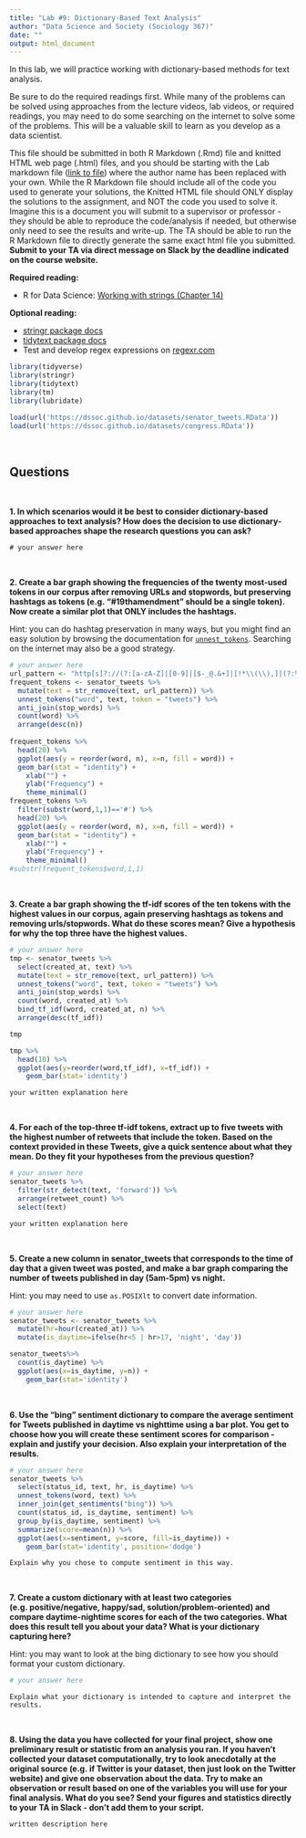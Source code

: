 ```yaml
---
title: "Lab #9: Dictionary-Based Text Analysis"
author: "Data Science and Society (Sociology 367)"
date: ""
output: html_document
---
```


In this lab, we will practice working with dictionary-based methods for text analysis.

Be sure to do the required readings first. While many of the problems can be solved using approaches from the lecture videos, lab videos, or required readings, you may need to do some searching on the internet to solve some of the problems. This will be a valuable skill to learn as you develop as a data scientist.

This file should be submitted in both R Markdown (.Rmd) file and knitted HTML web page (.html) files, and you should be starting with the Lab markdown file ([link to file](/assignments/Lab_9.Rmd)) where the author name has been replaced with your own. While the R Markdown file should include all of the code you used to generate your solutions, the Knitted HTML file should ONLY display the solutions to the assignment, and NOT the code you used to solve it. Imagine this is a document you will submit to a supervisor or professor - they should be able to reproduce the code/analysis if needed, but otherwise only need to see the results and write-up. The TA should be able to run the R Markdown file to directly generate the same exact html file you submitted. **Submit to your TA via direct message on Slack by the deadline indicated on the course website.**

**Required reading:** 

* R for Data Science: [Working with strings (Chapter 14)](https://r4ds.had.co.nz/strings.html)


**Optional reading:** 

* [stringr package docs](https://www.rdocumentation.org/packages/stringr/versions/1.4.0)
* [tidytext package docs](https://www.rdocumentation.org/packages/tidytext/versions/0.2.6)
* Test and develop regex expressions on [regexr.com](https://regexr.com/)



```r
library(tidyverse)
library(stringr)
library(tidytext)
library(tm)
library(lubridate)

load(url('https://dssoc.github.io/datasets/senator_tweets.RData'))
load(url('https://dssoc.github.io/datasets/congress.RData'))

```
<br/>



## Questions
<br>


**1. In which scenarios would it be best to consider dictionary-based approaches to text analysis? How does the decision to use dictionary-based approaches shape the research questions you can ask?**
```
# your answer here
```
<br/>

**2. Create a bar graph showing the frequencies of the twenty most-used tokens in our corpus after removing URLs and stopwords, but preserving hashtags as tokens (e.g. "#19thamendment" should be a single token). Now create a similar plot that ONLY includes the hashtags.**

Hint: you can do hashtag preservation in many ways, but you might find an easy solution by browsing the documentation for [`unnest_tokens`](https://www.rdocumentation.org/packages/tidytext/versions/0.2.6/topics/unnest_tokens
). Searching on the internet may also be a good strategy.
```r
# your answer here
url_pattern <- "http[s]?://(?:[a-zA-Z]|[0-9]|[$-_@.&+]|[!*\\(\\),]|(?:%[0-9a-fA-F][0-9a-fA-F]))+"
frequent_tokens <- senator_tweets %>%
  mutate(text = str_remove(text, url_pattern)) %>%
  unnest_tokens("word", text, token = "tweets") %>% 
  anti_join(stop_words) %>%
  count(word) %>%
  arrange(desc(n))
  
frequent_tokens %>% 
  head(20) %>% 
  ggplot(aes(y = reorder(word, n), x=n, fill = word)) +
  geom_bar(stat = "identity") +
    xlab("") +
    ylab("Frequency") +
    theme_minimal()
frequent_tokens %>% 
  filter(substr(word,1,1)=='#') %>% 
  head(20) %>% 
  ggplot(aes(y = reorder(word, n), x=n, fill = word)) +
  geom_bar(stat = "identity") +
    xlab("") +
    ylab("Frequency") +
    theme_minimal()
#substr(frequent_tokens$word,1,1)

```
<br/>

**3. Create a bar graph showing the tf-idf scores of the ten tokens with the highest values in our corpus, again preserving hashtags as tokens and removing urls/stopwords. What do these scores mean? Give a hypothesis for why the top three have the highest values.**
```r
# your answer here
tmp <- senator_tweets %>%
  select(created_at, text) %>%
  mutate(text = str_remove(text, url_pattern)) %>%
  unnest_tokens("word", text, token = "tweets") %>% 
  anti_join(stop_words) %>%
  count(word, created_at) %>%
  bind_tf_idf(word, created_at, n) %>% 
  arrange(desc(tf_idf))

tmp

tmp %>% 
  head(10) %>% 
  ggplot(aes(y=reorder(word,tf_idf), x=tf_idf)) + 
    geom_bar(stat='identity')
```
```
your written explanation here
```
<br/>

**4. For each of the top-three tf-idf tokens, extract up to five tweets with the highest number of retweets that include the token. Based on the context provided in these Tweets, give a quick sentence about what they mean. Do they fit your hypotheses from the previous question?**
```r
# your answer here
senator_tweets %>% 
  filter(str_detect(text, 'forward')) %>% 
  arrange(retweet_count) %>% 
  select(text)
```
```
your written explanation here
```
<br/>

**5. Create a new column in senator_tweets that corresponds to the time of day that a given tweet was posted, and make a bar graph comparing the number of tweets published in day (5am-5pm) vs night.**

Hint: you may need to use `as.POSIXlt` to convert date information.
```r
# your answer here
senator_tweets <- senator_tweets %>% 
  mutate(hr=hour(created_at)) %>% 
  mutate(is_daytime=ifelse(hr<5 | hr>17, 'night', 'day'))

senator_tweets%>% 
  count(is_daytime) %>% 
  ggplot(aes(x=is_daytime, y=n)) + 
    geom_bar(stat='identity')
```
<br/>


**6. Use the "bing" sentiment dictionary to compare the average sentiment for Tweets published in daytime vs nighttime using a bar plot. You get to choose how you will create these sentiment scores for comparison - explain and justify your decision. Also explain your interpretation of the results.**
```r
# your answer here
senator_tweets %>% 
  select(status_id, text, hr, is_daytime) %>% 
  unnest_tokens(word, text) %>% 
  inner_join(get_sentiments("bing")) %>% 
  count(status_id, is_daytime, sentiment) %>% 
  group_by(is_daytime, sentiment) %>% 
  summarize(score=mean(n)) %>% 
  ggplot(aes(x=sentiment, y=score, fill=is_daytime)) +
    geom_bar(stat='identity', position='dodge')
```
```
Explain why you chose to compute sentiment in this way.
```
<br/>


**7. Create a custom dictionary with at least two categories (e.g. positive/negative, happy/sad, solution/problem-oriented) and compare daytime-nightime scores for each of the two categories. What does this result tell you about your data? What is your dictionary capturing here?**

Hint: you may want to look at the bing dictionary to see how you should format your custom dictionary.
```r
# your answer here
```
```
Explain what your dictionary is intended to capture and interpret the results.
```
<br/>

**8. Using the data you have collected for your final project, show one preliminary result or statistic from an analysis you ran. If you haven't collected your dataset computationally, try to look anecdotally at the original source (e.g. if Twitter is your dataset, then just look on the Twitter website) and give one observation about the data. Try to make an observation or result based on one of the variables you will use for your final analysis. What do you see? Send your figures and statistics directly to your TA in Slack - don't add them to your script.**
```
written description here
```
<br/>

